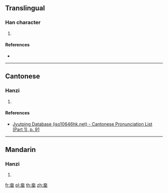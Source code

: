 {{character info/new}}
==Translingual==

===Han character===
{{Han char|rn=37|rad=大|as=09|sn=12|four=|canj=KMWL|ids=⿱大面}}

# {{defn|Han|sort=大09}}

====References====
* {{Han ref|kx=0253.150|dkj=05970|dj=0515.060|hdz=10544.070|uh=5964|ud=22884}}

----

==Cantonese==

===Hanzi===
{{yue-hanzi|jyut=[[haa5]]|y=ha5}}

# {{defn|lang=yue|sort=大09}}

====References====
* [http://www.iso10646hk.net/jp/document/download.jsp Jyutping Database (iso10646hk.net) - Cantonese Pronunciation List (Part 1), p. 91]

----

==Mandarin==

===Hanzi===
{{cmn-hanzi|pin=[[hǎ]] ([[ha]])|wg=ha<sup>3</sup>}}

# {{defn|lang=cmn|sort=大09}}

[[fr:奤]]
[[pl:奤]]
[[th:奤]]
[[zh:奤]]